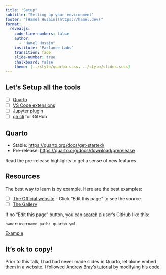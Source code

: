 ```yaml
---
title: "Setup"
subtitle: "Setting up your environment"
footer: "[Hamel Husain](https://hamel.dev)"
format:
  revealjs:
    code-line-numbers: false
    author:
      - "Hamel Husain"
    institute: "Parlance Labs"
    transition: fade
    slide-number: true
    chalkboard: false
    theme: [../style/quarto.scss, ../style/slides.scss]
---
```


## Let's Setup all the tools

- [ ] [Quarto](https://quarto.org/docs/get-started/)
- [ ] [VS Code extensions](https://marketplace.visualstudio.com/items?itemName=quarto.quarto)
- [ ] [Jupyter plugin](https://quarto.org/docs/tools/jupyter-lab-extension.html#installing-the-extension)
- [ ] [gh cli](https://github.com/cli/cli) for GitHub

## Quarto

- Stable: [https://quarto.org/docs/get-started/](https://quarto.org/docs/get-started/)
- Pre-release: [https://quarto.org/docs/download/prerelease](https://quarto.org/docs/download/prerelease)


Read the pre-release highlights to get a sense of new features

## Resources

The best way to learn is by example.  Here are the best examples:

- [ ] [The Official website](https://github.com/quarto-dev/quarto-web) 
        - Click "Edit this page" to see the source.
- [ ] [The Gallery](https://quarto.org/docs/gallery/)


:::{.callout-tip}

If  no "Edit this page" button, you can [search](https://github.com/search) a user's GitHub like this:


`owner:username path:_quarto.yml`

[Example](https://github.com/search?q=owner%3Ahamelsmu+path%3A_quarto.yml&type=code)
:::

## It's ok to copy!

Prior to this talk, I had had never made slides in Quarto, let alone embed them in a website.  I followed [Andrew Bray's tutorial](https://andrew.quarto.pub/ohio-asa/) by modifying [his code](https://github.com/asa-quarto/website).